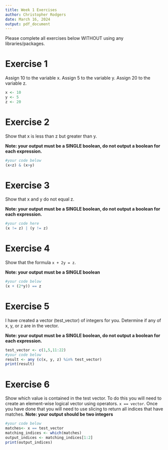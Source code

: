 ```yaml
---
title: Week 1 Exercises
author: Christopher Rodgers
date: March 16, 2024
output: pdf_document
---
```


Please complete all exercises below WITHOUT using any libraries/packages.

# Exercise 1
Assign 10 to the variable x. Assign 5 to the variable y. Assign 20 to the variable z.

```r
x <- 10
y <- 5
z <- 20

```



# Exercise 2
Show that x is less than z but greater than y.

**Note: your output must be a SINGLE boolean, do not output a boolean for each expression.**

```r
#your code below
(x<z) & (x>y)
```

# Exercise 3
Show that x and y do not equal z. 

**Note: your output must be a SINGLE boolean, do not output a boolean for each expression.**

```r
#your code here
(x != z) | (y != z)
```


# Exercise 4
Show that the formula `x + 2y = z`. 

**Note: your output must be a SINGLE boolean**

```r
#your code below
(x + (2*y)) == z
```

# Exercise 5
I have created a vector (test_vector) of integers for you. Determine if any of x, y, or z are in the vector. 

**Note: your output must be a SINGLE boolean, do not output a boolean for each expression.**


```r
test_vector <- c(1,5,11:22)
#your code below
result <- any (c(x, y, z) %in% test_vector)
print(result)
```

# Exercise 6
Show which value is contained in the test vector. To do this you will need to create an element-wise logical vector using operators. `x == vector`. Once you have done that you will need to use slicing to return all indices that have matches.
**Note: your output should be two integers**

```r
#your code below
matches<- x == test_vector
matching_indices <- which(matches)
output_indices <- matching_indices[1:2]
print(output_indices)
```



